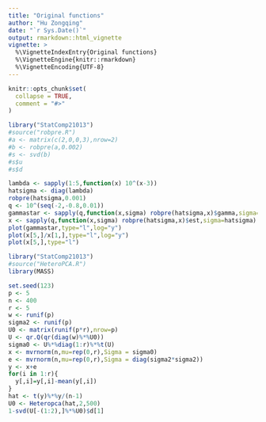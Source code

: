```yaml
---
title: "Original functions"
author: "Hu Zongqing"
date: "`r Sys.Date()`"
output: rmarkdown::html_vignette
vignette: >
  %\VignetteIndexEntry{Original functions}
  %\VignetteEngine{knitr::rmarkdown}
  %\VignetteEncoding{UTF-8}
---
```


```r
knitr::opts_chunk$set(
  collapse = TRUE,
  comment = "#>"
)
```

```r
library("StatComp21013")
#source("robpre.R")
#a <- matrix(c(2,0,0,3),nrow=2)
#b <- robpre(a,0.002)
#s <- svd(b)
#s$u
#s$d

lambda <- sapply(1:5,function(x) 10^(x-3))
hatsigma <- diag(lambda)
robpre(hatsigma,0.001)
q <- 10^(seq(-2,-0.8,0.01))
gammastar <- sapply(q,function(x,sigma) robpre(hatsigma,x)$gamma,sigma=hatsigma)
x <- sapply(q,function(x,sigma) robpre(hatsigma,x)$est,sigma=hatsigma)
plot(gammastar,type="l",log="y")
plot(x[5,]/x[1,],type="l",log="y")
plot(x[5,],type="l")
```


```r
library("StatComp21013")
#source("HeteroPCA.R")
library(MASS)

set.seed(123)
p <- 5
n <- 400
r <- 5
w <- runif(p)
sigma2 <- runif(p)
U0 <- matrix(runif(p*r),nrow=p)
U <- qr.Q(qr(diag(w)%*%U0))
sigma0 <- U%*%diag(1:r)%*%t(U)
x <- mvrnorm(n,mu=rep(0,r),Sigma = sigma0)
e <- mvrnorm(n,mu=rep(0,r),Sigma = diag(sigma2*sigma2))
y <- x+e
for(i in 1:r){
  y[,i]=y[,i]-mean(y[,i])
}
hat <- t(y)%*%y/(n-1)
U0 <- Heteropca(hat,2,500)
1-svd(U[-(1:2),]%*%U0)$d[1]
```